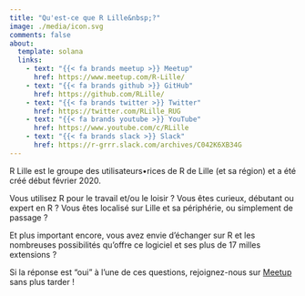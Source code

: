 ```yaml
---
title: "Qu'est-ce que R Lille&nbsp;?"
image: ./media/icon.svg
comments: false
about:
  template: solana
  links:
    - text: "{{< fa brands meetup >}} Meetup"
      href: https://www.meetup.com/R-Lille/
    - text: "{{< fa brands github >}} GitHub"
      href: https://github.com/RLille/
    - text: "{{< fa brands twitter >}} Twitter"
      href: https://twitter.com/RLille_RUG
    - text: "{{< fa brands youtube >}} YouTube"
      href: https://www.youtube.com/c/RLille
    - text: "{{< fa brands slack >}} Slack"
      href: https://r-grrr.slack.com/archives/C042K6XB34G
---
```


R Lille est le groupe des utilisateurs•rices de R de Lille (et sa région) et a été créé début février 2020.

Vous utilisez R pour le travail et/ou le loisir&nbsp;?
Vous êtes curieux, débutant ou expert en R&nbsp;?
Vous êtes localisé sur Lille et sa périphérie, ou simplement de passage&nbsp;?

Et plus important encore, vous avez envie d'échanger sur R et les nombreuses possibilités qu'offre ce logiciel et ses plus de 17 milles extensions&nbsp;?

Si la réponse est "oui" à l'une de ces questions, rejoignez-nous sur [Meetup](https://www.meetup.com/R-Lille/) sans plus tarder&nbsp;!

